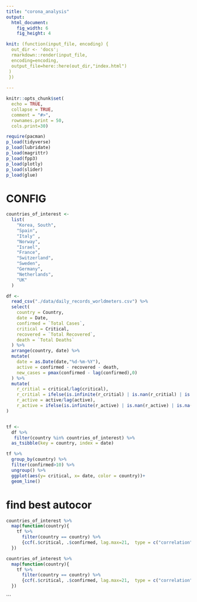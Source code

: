 ```yaml
---
title: "corona_analysis"
output:
  html_document:
    fig_width: 6
    fig_height: 4

knit: (function(input_file, encoding) {
  out_dir <- 'docs';
  rmarkdown::render(input_file, 
  encoding=encoding,
  output_file=here::here(out_dir,"index.html")
 )
 })
    
---
```


```r
knitr::opts_chunk$set(
  echo = TRUE,
  collapse = TRUE,
  comment = "#>",
  rownames.print = 50,
  cols.print=30)

```

```r
require(pacman)
p_load(tidyverse)
p_load(lubridate)
p_load(magrittr)
p_load(fpp3)
p_load(plotly)
p_load(slider)
p_load(glue)
```

# CONFIG
```r

countries_of_interest <- 
  list(
    "Korea, South",
    "Spain", 
    "Italy" ,
    "Norway",
    "Israel", 
    "France",
    "Switzerland", 
    "Sweden",
    "Germany",
    "Netherlands", 
    "UK"
  )


```


```r
df <- 
  read_csv("./data/daily_records_worldmeters.csv") %>% 
  select(
    country = Country,
    date = Date,
    confirmed = `Total Cases`,
    critical = Critical,
    recovered = `Total Recovered`,
    death = `Total Deaths`
  ) %>% 
  arrange(country, date) %>% 
  mutate(
    date = as.Date(date,"%d-%m-%Y"),
    active = confirmed - recovered - death,
    new_cases = pmax(confirmed - lag(confirmed),0)
  ) %>% 
  mutate(
    r_critial = critical/lag(critical),
    r_critial = ifelse(is.infinite(r_critial) | is.nan(r_critial) | is.na(r_critial), 1, r_critial),
    r_active = active/lag(active),
    r_active = ifelse(is.infinite(r_active) | is.nan(r_active) | is.na(r_active), 1, r_active)
)


tf <- 
  df %>% 
   filter(country %in% countries_of_interest) %>% 
  as_tsibble(key = country, index = date)

```




```r

tf %>% 
  group_by(country) %>% 
  filter(confirmed>10) %>% 
  ungroup() %>% 
  ggplot(aes(y= critical, x= date, color = country))+
  geom_line()

```



# find best autocor
```r


countries_of_interest %>% 
  map(function(country){
    tf %>% 
      filter(country == country) %>% 
      {ccf(.$critical, .$confirmed, lag.max=21,  type = c("correlation"), plot=TRUE, main="country: critical vs. confirmed")}
  })

```

```r


countries_of_interest %>% 
  map(function(country){
    tf %>% 
      filter(country == country) %>% 
      {ccf(.$critical, .$confirmed, lag.max=21,  type = c("correlation"), main="country: critical vs. confirmed")}
  })

```
```


